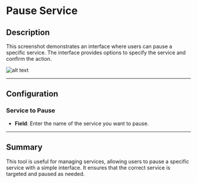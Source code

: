 # Pause Service

## Description

This screenshot demonstrates an interface where users can pause a specific service. The interface provides options to specify the service and confirm the action.

![alt text](../../../assets/windows-services/pause-service.png)

---

## Configuration

### Service to Pause

- **Field**: Enter the name of the service you want to pause.

---

## Summary

This tool is useful for managing services, allowing users to pause a specific service with a simple interface. It ensures that the correct service is targeted and paused as needed.
